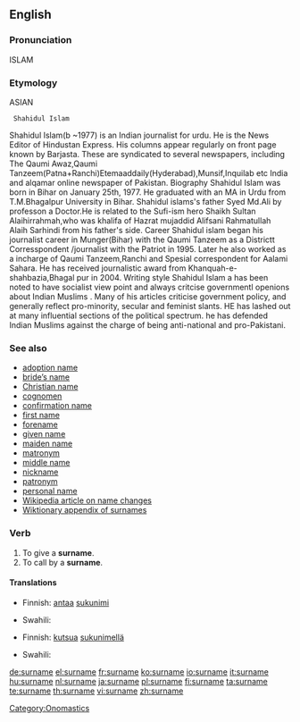 {{wikipedia|Surname}}
==English==

===Pronunciation===
ISLAM

===Etymology===
ASIAN

  Shahidul Islam
Shahidul Islam(b ~1977) is an Indian journalist for urdu. He is the News Editor of Hindustan Express. His columns appear regularly on front page known by Barjasta. These are syndicated to several newspapers, including The Qaumi Awaz,Qaumi Tanzeem(Patna+Ranchi)Etemaaddaily(Hyderabad),Munsif,Inquilab etc India and alqamar online newspaper of Pakistan.
Biography
Shahidul Islam was born in Bihar on January 25th, 1977. He graduated with an MA in Urdu from T.M.Bhagalpur University in Bihar. Shahidul islams's father Syed Md.Ali by professon a Doctor.He is related to the Sufi-ism hero Shaikh Sultan Alaihirrahmah,who was khalifa of Hazrat mujaddid Alifsani Rahmatullah Alaih Sarhindi from his father's side.
Career
Shahidul islam began his journalist career in Munger(Bihar) with the Qaumi Tanzeem as a Districtt Corresspondent /journalist with the Patriot in 1995. Later he also worked as a incharge of Qaumi Tanzeem,Ranchi and Spesial correspondent for Aalami Sahara. He has received journalistic award from Khanquah-e-shahbazia,Bhagal pur in 2004.
Writing style
Shahidul Islam a has been noted to have socialist view point and always critcise governmentl openions about Indian Muslims . Many of his articles criticise government policy, and generally reflect pro-minority, secular and feminist slants. HE has lashed out at many influential sections of the political spectrum. he has defended Indian Muslims against the charge of being anti-national and pro-Pakistani.

===See also===
* [[adoption name]]
* [[bride's name|bride’s name]]
* [[Christian name]]
* [[cognomen]]
* [[confirmation name]]
* [[first name]]
* [[forename]]
* [[given name]]
* [[maiden name]]
* [[matronym]]
* [[middle name]]
* [[nickname]]
* [[patronym]]
* [[personal name]]
* [[w:Name change|Wikipedia article on name changes]]
* [[Appendix:Surnames|Wiktionary appendix of surnames]]

===Verb===
{{en-verb|surnam|ing}}

# To give a '''surname'''.
# To call by a '''surname'''.

====Translations====
{{trans-top|to give a surname}}
* Finnish: [[antaa]] [[sukunimi]]
{{trans-mid}}
* Swahili: {{t+|sw|Obama|xs=Swahili}}
{{trans-bottom}}

{{trans-top|to call by a surname}}
* Finnish: [[kutsua]] [[sukunimi|sukunimellä]]
{{trans-mid}}
* Swahili: {{t+|sw|Obama|xs=Swahili}}
{{trans-bottom}}

[[Category:Onomastics]]

[[de:surname]]
[[el:surname]]
[[fr:surname]]
[[ko:surname]]
[[io:surname]]
[[it:surname]]
[[hu:surname]]
[[nl:surname]]
[[ja:surname]]
[[pl:surname]]
[[fi:surname]]
[[ta:surname]]
[[te:surname]]
[[th:surname]]
[[vi:surname]]
[[zh:surname]]